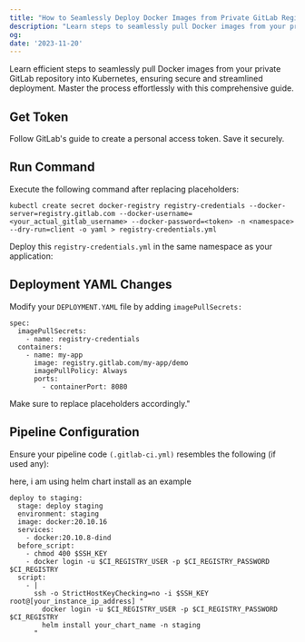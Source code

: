 ```yaml
---
title: "How to Seamlessly Deploy Docker Images from Private GitLab Registry in Kubernetes"
description: "Learn steps to seamlessly pull Docker images from your private GitLab repository into Kubernetes, ensuring secure and streamlined deployment."
og:
date: '2023-11-20'
---
```


Learn efficient steps to seamlessly pull Docker images from your private GitLab repository into Kubernetes, ensuring secure and streamlined deployment. Master the process effortlessly with this comprehensive guide.

## Get Token
Follow <Link href="https://docs.gitlab.com/ee/user/profile/personal_access_tokens.html#create-a-personal-access-token">GitLab's guide</Link> to create a personal access token. Save it securely.

## Run Command
Execute the following command after replacing placeholders:

```
kubectl create secret docker-registry registry-credentials --docker-server=registry.gitlab.com --docker-username=<your_actual_gitlab_username> --docker-password=<token> -n <namespace> --dry-run=client -o yaml > registry-credentials.yml
```
Deploy this `registry-credentials.yml` in the same namespace as your application:

## Deployment YAML Changes
Modify your `DEPLOYMENT.YAML` file by adding `imagePullSecrets:`

```
spec:
  imagePullSecrets:
    - name: registry-credentials
  containers:
    - name: my-app
      image: registry.gitlab.com/my-app/demo
      imagePullPolicy: Always
      ports:
        - containerPort: 8080
```
Make sure to replace placeholders accordingly."

## Pipeline Configuration
Ensure your pipeline code `(.gitlab-ci.yml)` resembles the following (if used any):

here, i am using helm chart install as an example

```
deploy to staging:
  stage: deploy staging
  environment: staging
  image: docker:20.10.16
  services:
    - docker:20.10.8-dind
  before_script:  
    - chmod 400 $SSH_KEY
    - docker login -u $CI_REGISTRY_USER -p $CI_REGISTRY_PASSWORD $CI_REGISTRY
  script:
    - |
      ssh -o StrictHostKeyChecking=no -i $SSH_KEY root@[your_instance_ip_address] "
        docker login -u $CI_REGISTRY_USER -p $CI_REGISTRY_PASSWORD $CI_REGISTRY
        helm install your_chart_name -n staging
      "
```